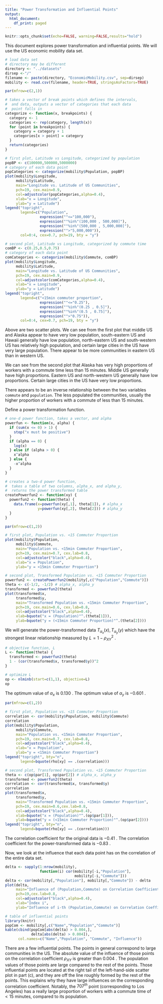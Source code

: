```yaml
---
title: "Power Transformation and Influential Points"
output:
  html_document:
    df_print: paged
---
```


```r
knitr::opts_chunk$set(echo=FALSE, warning=FALSE,results="hold")
```

This document explores power transformation and influential points. We will use the US economic mobility data set.

```r
# load data set
# directory may be different
directory <- "../datasets"
dirsep <-"/"
filename <- paste(directory, "EconomicMobility.csv", sep=dirsep)
mobility <- read.csv(filename, header=TRUE, stringsAsFactors=TRUE)
```

```r
par(mfrow=c(2,1))

# takes a vector of break points which defines the intervals,
#  and data, outputs a vector of categories that each data
#  point falls in
categorize <- function(x, breakpoints) {
  category <- 1
  categories <- rep(category, length(x))
  for (point in breakpoints) {
    category = category + 1
    categories[x > point] = category
  }
  return(categories)
}

# first plot, Latitude vs Longitude, categorized by population
popBP <- c(100000,500000,5000000)
# category of each data point
popCategories <- categorize(mobility$Population, popBP)
plot(mobility$Longitude,
     mobility$Latitude,
     main="Longitude vs. Latitude of US Communities",
     pch=19, cex.main=0.9,
     col=adjustcolor(popCategories,alpha=0.4),
     xlab="x = Longitude",
     ylab="y = Latitude")
legend("topright",
       legend=c("Population",
                expression(""<="100,000"),
                expression(""%in%"(100,000 , 500,000]"),
                expression(""%in%"(500,000 , 5,000,000]"),
                expression("">"5,000,000")),
       col=0:4, cex=0.7, pch=19, bty = "y")

# second plot, Latitude vs Longitude, categorized by commute time
comBP <- c(0.25,0.5,0.75)
# category of each data point
comCategories <- categorize(mobility$Commute, comBP)
plot(mobility$Longitude,
     mobility$Latitude,
     main="Longitude vs. Latitude of US Communities",
     pch=19, cex.main=0.9,
     col=adjustcolor(comCategories,alpha=0.4),
     xlab="x = Longitude",
     ylab="y = Latitude")
legend("topright",
       legend=c("<15min commuter proportion",
                expression(""<="0.25"),
                expression(""%in%"(0.25 , 0.5]"),
                expression(""%in%"(0.5 , 0.75]"),
                expression("">"0.75")),
       col=0:4, cex=0.7, pch=19, bty = "y")
```

Above are two scatter plots. We can see from the first plot that middle US and Alaska appear to have very low population, south-eastern US and Hawaii generally have low population, north-eastern US and south-western US has relatively high population, and certain large cities in the US have very large population. There appear to be more communities in eastern US than in western US.

We can see from the second plot that Alaska has very high proportions of workers with a commute time less than 15 minutes. Middle US generally have high proportions. Eastern US and north-western US generally have low proportions. Certain large cities in the US have very low proportions.

There appears to be an inverse relationship between the two variables $\texttt{commute}$ and $\texttt{population}$. The less populated the communities, usually the higher proportion of workers with a commute of less than 15 minutes.


Define a power transformation function.

```r
# one-d power function, takes a vector, and alpha
powerfun <- function(x, alpha) {
  if (sum(x <= 0) > 1) {
    stop("x must be positive")
  }
  if (alpha == 0) {
    log(x) 
  } else if (alpha > 0) {
    x^alpha
  } else {
    -x^alpha
  }
}

# creates a two-d power function, 
#  takes a table of two columns, alpha_x, and alpha_y, 
#  returns the power transformed table
createPowerfun2 <- function(xy) {
  powerfun2 <- function(theta) {
    data.frame(x=powerfun(xy[,1], theta[1]), # alpha_x
               y=powerfun(xy[,2], theta[2])) # alpha_y
  }
}
```

```r
par(mfrow=c(1,2))

# first plot, Population vs. <15 Commuter Proportion
plot(mobility$Population,
     mobility$Commute,
     main="Population vs. <15min Commuter Proportion",
     pch=19, cex.main=0.7, cex.lab=0.8,
     col=adjustcolor("black",alpha=0.4),
     xlab="x = Population",
     ylab="y = <15min Commuter Proportion")

# second plot, Transformed Population vs. <15 Commuter Proportion
powerfun2 <- createPowerfun2(mobility[,c("Population","Commute")])
theta <- c(-1/2, -1/2) # alpha_x, alpha_y
transformed <- powerfun2(theta)
plot(transformed$x,
     transformed$y,
     main="Transformed Population vs. <15min Commuter Proportion",
     pch=19, cex.main=0.6, cex.lab=0.8,
     col=adjustcolor("black",alpha=0.4),
     xlab=bquote("x = (Population)"^.(theta[1])),
     ylab=bquote("y = (<15min Commuter Proportion)"^.(theta[2])))
```

We will generate the power-transformed data $T_{\alpha_x}(x), T_{\alpha_y}(y)$ which have the strongest linear relationship measured by $L = 1 - \rho_{XY}^2$ .

```r
# objective function, L
L <- function(theta) {
  transformed <- powerfun2(theta)
  1 - (cor(transformed$x, transformed$y))^2
}

# optimize L
op <- nlminb(start=c(1,1), objective=L)
op
```

The optimum value of $\alpha_x$ is $0.130$ .
The optimum value of $\alpha_y$ is $-0.601$ .

```r
par(mfrow=c(1,2))

# first plot, Population vs. <15 Commuter Proportion
correlation <- cor(mobility$Population, mobility$Commute)
correlation
plot(mobility$Population,
     mobility$Commute,
     main="Population vs. <15min Commuter Proportion",
     pch=19, cex.main=0.7, cex.lab=0.8,
     col=adjustcolor("black",alpha=0.4),
     xlab="x = Population",
     ylab="y = <15min Commuter Proportion")
legend("topright", bty="n",
       legend=bquote(rho[xy] == .(correlation)))

# second plot, Transformed Population vs. <15 Commuter Proportion
theta <- c(op$par[1], op$par[2]) # alpha_x, alpha_y
transformed <- powerfun2(theta)
correlation <- cor(transformed$x, transformed$y)
correlation
plot(transformed$x,
     transformed$y,
     main="Transformed Population vs. <15min Commuter Proportion",
     pch=19, cex.main=0.6,cex.lab=0.8,
     col=adjustcolor("black",alpha=0.4),
     xlab=bquote("x = (Population)"^.(op$par[1])),
     ylab=bquote("y = (<15min Commuter Proportion)"^.(op$par[2])))
legend("topright", bty="n",
       legend=bquote(rho[xy] == .(correlation)))
```

The correlation coefficient for the original data is $-0.41$ .
The correlation coefficient for the power-transformed data is $-0.83$ .

Now, we look at the influence that each data point has on the correlation of the entire data set.

```r
delta <- sapply(1:nrow(mobility), 
                function(i) cor(mobility[-i,"Population"],
                                mobility[-i,"Commute"]))
delta <- cor(mobility[,"Population"], mobility[,"Commute"]) - delta
plot(delta,
     main="Influence of (Population,Commute) on Correlation Coefficient",
     pch=19,cex.lab=0.8,
     col=adjustcolor("black",alpha=0.4),
     xlab="Index i",
     ylab="Influence of i-th (Population,Commute) on Correlation Coefficient")
```

\newpage

```r
# table of influential points
library(knitr)
popCom <- mobility[,c("Name","Population","Commute")]
kable(cbind(popCom[abs(delta) > 0.004,],
            delta[abs(delta) > 0.004]),
      col.names=c("Name","Population", "Commute", "Influence"))
```

There are a few influential points. The points in general correspond to large communities in the US. The absolute value of the influence of those points on the correlation coefficient $\rho_{XY}$ is greater than $0.004$ . The population values of those points are large compared to the rest of the points. Those influential points are located at the right tail of the left-hand-side scatter plot in part (c), and they are off the line roughly formed by the rest of the points. This explains why they have large influences on the corresponding correlation coefficient. Notably, the $707^{th}$ point (corresponding to Los Angeles) has a really large proportion of workers with a commute time of $<15$ minutes, compared to its population.

